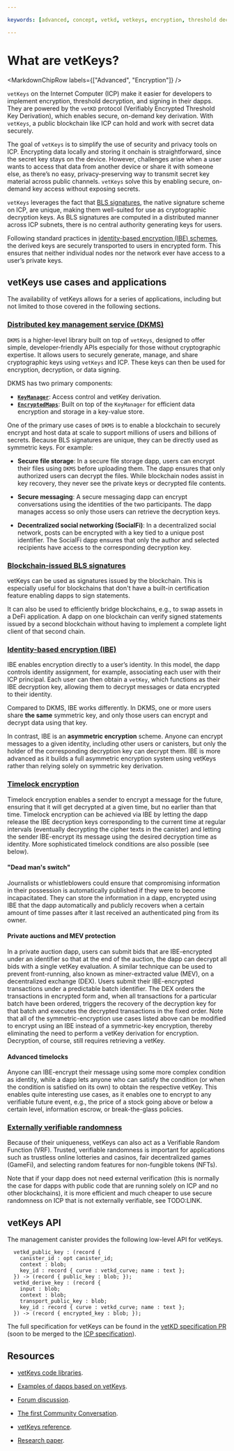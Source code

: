 ```yaml
---

keywords: [advanced, concept, vetkd, vetkeys, encryption, threshold decryption, encrypted threshold key derivation]

---
```



# What are vetKeys?

<MarkdownChipRow labels={["Advanced", "Encryption"]} />

`vetKeys` on the Internet Computer (ICP) make it easier for developers to implement encryption, threshold decryption, and signing in their dapps. They are powered by the `vetKD` protocol (Verifiably Encrypted Threshold Key Derivation), which enables secure, on-demand key derivation. With `vetKeys`, a public blockchain like ICP can hold and work with secret data securely.

The goal of `vetKeys` is to simplify the use of security and privacy tools on ICP. Encrypting data locally and storing it onchain is straightforward, since the secret key stays on the device. However, challenges arise when a user wants to access that data from another device or share it with someone else, as there’s no easy, privacy-preserving way to transmit secret key material across public channels. `vetKeys` solve this by enabling secure, on-demand key access without exposing secrets.

`vetKeys` leverages the fact that [BLS signatures](https://learn.internetcomputer.org/hc/en-us/articles/34209540682644-Subnet-Keys-and-Subnet-Signatures), the native signature scheme on ICP, are unique, making them well-suited for use as cryptographic decryption keys. As BLS signatures are computed in a distributed manner across ICP subnets, there is no central authority generating keys for users.

Following standard practices in [identity-based encryption (IBE) schemes](/docs/references/vetkeys-overview), the derived keys are securely transported to users in encrypted form. This ensures that neither individual nodes nor the network ever have access to a user’s private keys.

## vetKeys use cases and applications

The availability of vetKeys allows for a series of applications, including but not limited to those covered in the following sections.

### [Distributed key management service (DKMS)](docs/building-apps/network-features/vetkeys/dkms/introduction)

`DKMS` is a higher-level library built on top of `vetKeys`, designed to offer simple, developer-friendly APIs especially for those without cryptographic expertise. It allows users to securely generate, manage, and share cryptographic keys using `vetKeys` and ICP. These keys can then be used for encryption, decryption, or data signing.

DKMS has two primary components:
- **[`KeyManager`](dkms/key-manager.mdx)**: Access control and vetKey derivation.
- **[`EncryptedMaps`](dkms/encrypted-maps.mdx)**: Built on top of the `KeyManager` for efficient data encryption and storage in a key-value store.

One of the primary use cases of `DKMS` is to enable a blockchain to securely encrypt and host data at scale to support millions of users and billions of secrets. Because BLS signatures are unique, they can be directly used as symmetric keys. For example:

- **Secure file storage**: In a secure file storage dapp, users can encrypt their files using `DKMS` before uploading them. The dapp ensures that only authorized users can decrypt the files. While blockchain nodes assist in key recovery, they never see the private keys or decrypted file contents.

- **Secure messaging**: A secure messaging dapp can encrypt conversations using the identities of the two participants. The dapp manages access so only those users can retrieve the decryption keys.

- **Decentralized social networking (SocialFi)**: In a decentralized social network, posts can be encrypted with a key tied to a unique post identifier. The SocialFi dapp ensures that only the author and selected recipients have access to the corresponding decryption key.

### [Blockchain-issued BLS signatures](/docs/building-apps/network-features/vetkeys/advanced/bls-signatures)

vetKeys can be used as signatures issued by the blockchain. This is especially useful for blockchains that don't have a built-in certification feature enabling dapps to sign statements.

It can also be used to efficiently bridge blockchains, e.g., to swap assets in a DeFi application. A dapp on one blockchain can verify signed statements issued by a second blockchain without having to implement a complete light client of that second chain.

### [Identity-based encryption (IBE)](/docs/building-apps/network-features/vetkeys/advanced/identity-based-encryption)

IBE enables encryption directly to a user’s identity. In this model, the dapp controls identity assignment, for example, associating each user with their ICP principal. Each user can then obtain a `vetKey`, which functions as their IBE decryption key, allowing them to decrypt messages or data encrypted to their identity.

Compared to DKMS, IBE works differently. In DKMS, one or more users share **the same** symmetric key, and only those users can encrypt and decrypt data using that key.

In contrast, IBE is an **asymmetric encryption** scheme. Anyone can encrypt messages to a given identity, including other users or canisters, but only the holder of the corresponding decryption key can decrypt them. IBE is more advanced as it builds a full asymmetric encryption system using vetKeys rather than relying solely on symmetric key derivation.

### [Timelock encryption](/docs/building-apps/network-features/vetkeys/advanced/timelock-encryption)

Timelock encryption enables a sender to encrypt a message for the future, ensuring that it will get decrypted at a given time, but no earlier than that time. Timelock encryption can be achieved via IBE by letting the dapp release the IBE decryption keys corresponding to the current time at regular intervals (eventually decrypting the cipher texts in the canister) and letting the sender IBE-encrypt its message using the desired decryption time as identity. More sophisticated timelock conditions are also possible (see below).

#### "Dead man's switch"

Journalists or whistleblowers could ensure that compromising information in their possession is automatically published if they were to become incapacitated. They can store the information in a dapp, encrypted using IBE that the dapp automatically and publicly recovers when a certain amount of time passes after it last received an authenticated ping from its owner.

#### Private auctions and MEV protection

In a private auction dapp, users can submit bids that are IBE-encrypted under an identifier so that at the end of the auction, the dapp can decrypt all bids with a single vetKey evaluation. A similar technique can be used to prevent front-running, also known as miner-extracted value (MEV), on a decentralized exchange (DEX). Users submit their IBE-encrypted transactions under a predictable batch identifier. The DEX orders the transactions in encrypted form and, when all transactions for a particular batch have been ordered, triggers the recovery of the decryption key for that batch and executes the decrypted transactions in the fixed order. Note that all of the symmetric-encryption use cases listed above can be modified to encrypt using an IBE instead of a symmetric-key encryption, thereby eliminating the need to perform a vetKey derivation for encryption. Decryption, of course, still requires retrieving a vetKey.

#### Advanced timelocks

Anyone can IBE-encrypt their message using some more complex condition as identity, while a dapp lets anyone who can satisfy the condition (or when the condition is satisfied on its own) to obtain the respective vetKey. This enables quite interesting use cases, as it enables one to encrypt to any verifiable future event, e.g., the price of a stock going above or below a certain level, information escrow, or break-the-glass policies.

### [Externally verifiable randomness](/docs/building-apps/network-features/vetkeys/advanced/verifiable-randomness)

Because of their uniqueness, vetKeys can also act as a Verifiable Random Function (VRF). Trusted, verifiable randomness is important for applications such as trustless online lotteries and casinos, fair decentralized games (GameFi), and selecting random features for non-fungible tokens (NFTs).

Note that if your dapp does not need external verification (this is normally the case for dapps with public code that are running solely on ICP and no other blockchains), it is more efficient and much cheaper to use secure randomness on ICP that is not externally verifiable, see TODO:LINK.

## vetKeys API

The management canister provides the following low-level API for vetKeys.

```candid
  vetkd_public_key : (record {
    canister_id : opt canister_id;
    context : blob;
    key_id : record { curve : vetkd_curve; name : text };
  }) -> (record { public_key : blob; });
  vetkd_derive_key : (record {
    input : blob;
    context : blob;
    transport_public_key : blob;
    key_id : record { curve : vetkd_curve; name : text };
  }) -> (record { encrypted_key : blob; });
```

The full specification for vetKeys can be found in the [vetKD specification PR](https://github.com/dfinity/portal/pull/3763) (soon to be merged to the [ICP specification](https://internetcomputer.org/docs/references/ic-interface-spec#ic-vetkd_derive_key)).

## Resources

- [vetKeys code libraries](https://github.com/dfinity/vetkd-devkit).

- [Examples of dapps based on vetKeys](https://github.com/dfinity/vetkd-devkit/tree/main/examples).

- [Forum discussion](https://forum.dfinity.org/t/threshold-key-derivation-privacy-on-the-ic/16560).

- [The first Community Conversation](https://youtu.be/baM6jHnmMq8).

- [vetKeys reference](/docs/references/vetkeys-overview).

- [Research paper](https://eprint.iacr.org/2023/616.pdf).

